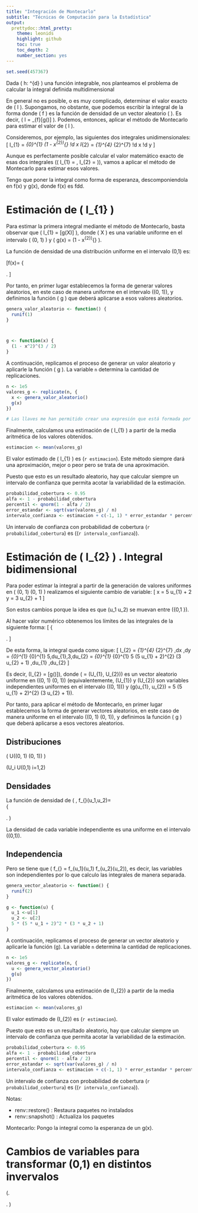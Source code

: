 ```yaml
---
title: "Integración de Montecarlo"
subtitle: "Técnicas de Computación para la Estadística"
output: 
  prettydoc::html_pretty:
    theme: leonids
    highlight: github
    toc: true
    toc_depth: 2
    number_section: yes
---
```


```r
set.seed(457367)
```


Dada \( h: \mathbb{R}^{d} \to \mathbb{R} \) una función integrable, nos planteamos el problema de calcular la integral definida multidimensional
\begin{equation*}
  I = \int_{\mathbf{R}^{d}} h(\mathbf{x}) \mathop{}\!d \mathbf{x}
\end{equation*}

En general no es posible, o es muy complicado, determinar el valor exacto de \( I \). Supongamos, no obstante, que podemos escribir la integral de la forma
\begin{equation*}
  I = \int_{\mathbb{R}^{d}} g(\mathbf{x}) f(\mathbf{x}) \mathop{}\!d \mathbf{x}
\end{equation*}
donde \( f \) es la función de densidad de un vector aleatorio \( \mathbf{X} \). Es decir, \( I = \mathbb{E}_{f}[g(\mathbf{X})] \). Podemos, entonces, aplicar el método de Montecarlo para estimar el valor de \( I \).

Consideremos, por ejemplo, las siguientes dos integrales unidimensionales:
\[
  I_{1} = \int_{0}^{1} (1 - x^{2})^{\frac{3}{2}} \mathop{}\!d x
  \qquad\text{e}\qquad
  I_{2} = \int_{1}^{4} \int_{2}^{7} \frac{x^{2}y}{3} \mathop{}\!d x \mathop{}\!d y
\]

Aunque es perfectamente posible calcular el valor matemático exacto de esas dos integrales (\( I_{1} = \frac{3\pi}{16} \approx 0.58905, I_{2} = \frac{1675}{6} \approx 279.167 \)), vamos a aplicar el método de Montecarlo para estimar esos valores.


Tengo que poner la integral como forma de esperanza, descomponiendola en f(x) y g(x), donde f(x) es fdd.


# Estimación de \( I_{1} \)

Para estimar la primera integral mediante el método de Montecarlo, basta observar que \( I_{1} = \mathbb{E}[g(X)] \), donde \( X \) es una variable uniforme en el intervalo \( (0, 1) \) y \( g(x) = (1 - x^{2})^{\frac{3}{2}} \).

La función de densidad de una distribución uniforme en el intervalo (0,1) es:



\[f(x)=
\left\{ 
\begin{array}{ccc}
1 & \text{, si} & x \in (0,1) \\
 0  & \text{, si} &  x \notin (0,1)
\end{array}
\right.
\]


Por tanto, en primer lugar establecemos la forma de generar valores aleatorios, en este caso de manera uniforme en el intervalo \((0, 1)\), y definimos la función \( g \) que deberá aplicarse a esos valores aleatorios.

```r
genera_valor_aleatorio <- function() {
  runif(1)
}



g <- function(x) {
  (1 - x^2)^(3 / 2)
}
```

A continuación, replicamos el proceso de generar un valor aleatorio y aplicarle la función \( g \). La variable `n` determina la cantidad de replicaciones.

```r
n <- 1e5
valores_g <- replicate(n, {
  x <- genera_valor_aleatorio()
  g(x)
})

# Las llaves me han permitido crear una expresión que está formada por varias expresiones
```



Finalmente, calculamos una estimación de \( I_{1} \) a partir de la media aritmética de los valores obtenidos.

```r
estimacion <- mean(valores_g)
```

El valor estimado de \( I_{1} \) es \(`r estimacion`\).
Este método siempre dará una aproximación, mejor o peor pero se trata de una aproximación.

Puesto que esto es un resultado aleatorio, hay que calcular siempre un intervalo de confianza que permita acotar la variabilidad de la estimación.

```r
probabilidad_cobertura <- 0.95
alfa <- 1 - probabilidad_cobertura
percentil <- qnorm(1 - alfa / 2)
error_estandar <- sqrt(var(valores_g) / n)
intervalo_confianza <- estimacion + c(-1, 1) * error_estandar * percentil
```

Un intervalo de confianza con probabilidad de cobertura \(`r probabilidad_cobertura`\) es  \((`r intervalo_confianza`)\).


# Estimación de \( I_{2} \) . Integral bidimensional

Para poder estimar la integral a partir de la generación de valores uniformes en \( (0, 1) \times (0, 1) \) realizamos el siguiente cambio de variable:
\[
  x = 5 u_{1} + 2 \qquad\text{e}\qquad y = 3 u_{2} + 1
\]

Son estos cambios porque la idea es que \(u_1 \qquad\text{y}\qquad u_2\) se muevan entre \(\{0,1 \}\). 

Al hacer valor numérico obtenemos los límites de las integrales de la siguiente forma:
\[
\left\{ 
\begin{array}{l}
  x=7 \implies 7 = 5 u_1 + 2 \  \Leftrightarrow  u_1 = 1 \\
  x=2 \implies 2 = 5 u_1 + 2 \  \Leftrightarrow  u_1 = 0  \\
  y=4 \implies 4 = 3 u_2 + 1 \  \Leftrightarrow  u_2 = 1   \\ 
  y=1 \implies 1 = 3 u_2 + 1 \  \Leftrightarrow  u_2 = 0    \\
\end{array}
\right.
\]

De esta forma, la integral queda como sigue:
\[
  I_{2} =
  \int_{1}^{4} \int_{2}^{7} \frac{x^{2}y}{3} \,dx \,dy =
  \int_{0}^{1} \int_{0}^{1} \frac{(5 u_{1} + 2)^{2} (3 u_{2} + 1)}{3} 5\,du_{1}\,3\,du_{2} =
  \int_{0}^{1} \int_{0}^{1} 5 (5 u_{1} + 2)^{2} (3 u_{2} + 1) \,du_{1} \,du_{2}
\]

Es decir, \(I_{2} = \mathbb{E}[g(\vec{U})]\), donde \(\vec{U} = \big(U_{1}, U_{2}\big)\) es un vector aleatorio uniforme en \((0, 1) \times (0, 1)\) (equivalentemente, \(U_{1}\) y \(U_{2}\) son variables independientes uniformes en el intervalo \((0, 1)\)) y \(g(u_{1}, u_{2}) = 5 (5 u_{1} + 2)^{2} (3 u_{2} + 1)\).

Por tanto, para aplicar el método de Montecarlo, en primer lugar establecemos la forma de generar vectores aleatorios, en este caso de manera uniforme en el intervalo \((0, 1) \times (0, 1)\), y definimos la función \( g \) que deberá aplicarse a esos vectores aleatorios.

## Distribuciones

\(\vec{U} \sim U((0, 1) \times (0, 1)) \) 



\(U_i \sim U(0,1) \quad i=1,2\)

## Densidades

La función de densidad de \( \vec{U},  \quad f_{\vec{U}}(u_1,u_2)=  
\left\{ 
\begin{array}{ccc}
1 & \text{, si} & (u_1,u_2) \in (0, 1) \times (0, 1) \\
 0  & \text{, si} &  (u_1,u_2) \notin (0,1) \times (0,1)
\end{array}
\right. \) 

La densidad de cada variable independiente es una uniforme en el intervalo \((0,1)\).


## Independencia

Pero se tiene que \( f_{\vec{U}} = f_{u_1}(u_1) \times f_{u_2}(u_2)\), es decir, las variables son independientes por lo que calculo las integrales de manera separada.


```r
genera_vector_aleatorio <- function() {
  runif(2)
}

g <- function(u) {
  u_1 <-u[1]
  u_2 <- u[2]
  5 * (5 * u_1 + 2)^2 * (3 * u_2 + 1)
}
```

A continuación, replicamos el proceso de generar un vector aleatorio y aplicarle la función \(g\). La variable `n` determina la cantidad de replicaciones.

```r
n <- 1e5
valores_g <- replicate(n, {
  u <- genera_vector_aleatorio()
  g(u)
})
```

Finalmente, calculamos una estimación de \(I_{2}\) a partir de la media aritmética de los valores obtenidos.

```r
estimacion <- mean(valores_g)
```

El valor estimado de \(I_{2}\) es \(`r estimacion`\).

Puesto que esto es un resultado aleatorio, hay que calcular siempre un intervalo de confianza que permita acotar la variabilidad de la estimación.

```r
probabilidad_cobertura <- 0.95
alfa <- 1 - probabilidad_cobertura
percentil <- qnorm(1 - alfa / 2)
error_estandar <- sqrt(var(valores_g) / n)
intervalo_confianza <- estimacion + c(-1, 1) * error_estandar * percentil
```

Un intervalo de confianza con probabilidad de cobertura \(`r probabilidad_cobertura`\) es \((`r intervalo_confianza`)\).


Notas: 

- renv::restore() : Restaura paquetes no instalados 
- renv::snapshot() : Actualiza los paquetes

Montecarlo: Pongo la integral como la esperanza de un g(x).

# Cambios de variables para transformar (0,1) en distintos invervalos


\(\left. 
\begin{array}{ll}
U  \longrightarrow & x \\
(0,1) \longrightarrow (a,b)                       & x = U(b-a)+a        \\
(0,1) \longrightarrow (0,+ \infty)                & x= \dfrac{1}{1-U} - 1 \\ 
(0,1) \longrightarrow (a,+ \infty) \quad a>0      & x =     \dfrac{2a}{1-U} - a   \\
(0,1)  \longrightarrow (- \infty,0)               & x = 1- \dfrac{1}{U}            \\
(0,1) \longrightarrow (- \infty,a) \quad a>       & x = a- \dfrac{2a}{U}   
\end{array}
\right.
\)


